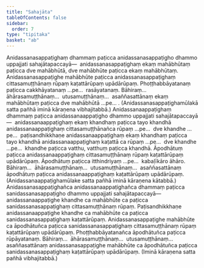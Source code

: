 ```yaml
---
title: "Sahajāta"
tableOfContents: false
sidebar:
  order: 7
type: "tipitaka"
basket: "ab"
---
```



<DynamicBreadcrumb />

<Division number="9">

<Paragraph number="2959">
Anidassanasappaṭighaṃ dhammaṃ paṭicca anidassanasappaṭigho dhammo uppajjati sahajātapaccayā—  anidassanasappaṭighaṃ ekaṃ mahābhūtaṃ paṭicca dve mahābhūtā, dve mahābhūte paṭicca ekaṃ mahābhūtaṃ. Anidassanasappaṭighe mahābhūte paṭicca anidassanasappaṭighaṃ cittasamuṭṭhānaṃ rūpaṃ kaṭattārūpaṃ upādārūpaṃ. Phoṭṭhabbāyatanaṃ paṭicca cakkhāyatanaṃ …pe…  rasāyatanaṃ. Bāhiraṃ…  āhārasamuṭṭhānaṃ…  utusamuṭṭhānaṃ…  asaññasattānaṃ ekaṃ mahābhūtaṃ paṭicca dve mahābhūtā …pe… .
</Paragraph>

<Paragraph number="2960">
(Anidassanasappaṭighamūlakā satta pañhā iminā kāraṇena vibhajitabbā.)
</Paragraph>

</Division>
<Division number="10">

<Paragraph number="2961">
Anidassanaappaṭighaṃ dhammaṃ paṭicca anidassanaappaṭigho dhammo uppajjati sahajātapaccayā—  anidassanaappaṭighaṃ ekaṃ khandhaṃ paṭicca tayo khandhā anidassanaappaṭighaṃ cittasamuṭṭhānañca rūpaṃ …pe…  dve khandhe …pe…  paṭisandhikkhaṇe anidassanaappaṭighaṃ ekaṃ khandhaṃ paṭicca tayo khandhā anidassanaappaṭighaṃ kaṭattā ca rūpaṃ …pe…  dve khandhe …pe…  khandhe paṭicca vatthu, vatthuṃ paṭicca khandhā. Āpodhātuṃ paṭicca anidassanaappaṭighaṃ cittasamuṭṭhānaṃ rūpaṃ kaṭattārūpaṃ upādārūpaṃ. Āpodhātuṃ paṭicca itthindriyaṃ …pe…  kabaḷīkāro āhāro. Bāhiraṃ…  āhārasamuṭṭhānaṃ…  utusamuṭṭhānaṃ…  asaññasattānaṃ āpodhātuṃ paṭicca anidassanaappaṭighaṃ kaṭattārūpaṃ upādārūpaṃ.
</Paragraph>

<Paragraph number="2962">
(Anidassanaappaṭighamūlake satta pañhā iminā kāraṇena kātabbā.)
</Paragraph>

</Division>
<Division number="11">

<Paragraph number="2963">
Anidassanasappaṭighañca anidassanaappaṭighañca dhammaṃ paṭicca sanidassanasappaṭigho dhammo uppajjati sahajātapaccayā—  anidassanaappaṭighe khandhe ca mahābhūte ca paṭicca sanidassanasappaṭighaṃ cittasamuṭṭhānaṃ rūpaṃ. Paṭisandhikkhaṇe anidassanaappaṭighe khandhe ca mahābhūte ca paṭicca sanidassanasappaṭighaṃ kaṭattārūpaṃ. Anidassanasappaṭighe mahābhūte ca āpodhātuñca paṭicca sanidassanasappaṭighaṃ cittasamuṭṭhānaṃ rūpaṃ kaṭattārūpaṃ upādārūpaṃ. Phoṭṭhabbāyatanañca āpodhātuñca paṭicca rūpāyatanaṃ. Bāhiraṃ…  āhārasamuṭṭhānaṃ…  utusamuṭṭhānaṃ…  asaññasattānaṃ anidassanasappaṭighe mahābhūte ca āpodhātuñca paṭicca sanidassanasappaṭighaṃ kaṭattārūpaṃ upādārūpaṃ.

</Paragraph>
</Division>

<Paragraph number="2964" type="center">
(Iminā kāraṇena satta pañhā vibhajitabbā.)
</Paragraph>